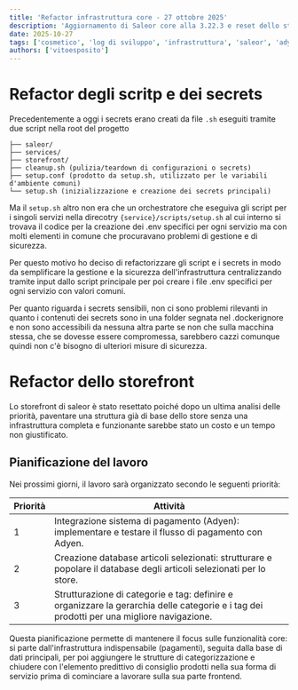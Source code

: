 ```yaml
---
title: 'Refactor infrastruttura core - 27 ottobre 2025'
description: 'Aggiornamento di Saleor core alla 3.22.3 e reset dello storefront per iniziare l&apos;integrazione del sistema di pagamento (Adyen)'
date: 2025-10-27
tags: ['cosmetico', 'log di sviluppo', 'infrastruttura', 'saleor', 'adyen']
authors: ['vitoesposito']
---
```


# Refactor degli scritp e dei secrets

Precedentemente a oggi i secrets erano creati da file ```.sh``` eseguiti tramite due script nella root del progetto

```
├── saleor/
├── services/
├── storefront/
├── cleanup.sh (pulizia/teardown di configurazioni o secrets)
├── setup.conf (prodotto da setup.sh, utilizzato per le variabili d'ambiente comuni)
└── setup.sh (inizializzazione e creazione dei secrets principali)
```

Ma il ```setup.sh``` altro non era che un orchestratore che eseguiva gli script per i singoli servizi nella direcotry ```{service}/scripts/setup.sh``` al cui interno si trovava il codice per la creazione dei .env specifici per ogni servizio ma con molti elementi in comune che procuravano problemi di gestione e di sicurezza.

Per questo motivo ho deciso di refactorizzare gli script e i secrets in modo da semplificare la gestione e la sicurezza dell'infrastruttura centralizzando tramite input dallo script principale per poi creare i file .env specifici per ogni servizio con valori comuni.

Per quanto riguarda i secrets sensibili, non ci sono problemi rilevanti in quanto i contenuti dei secrets sono in una folder segnata nel .dockerignore e non sono accessibili da nessuna altra parte se non che sulla macchina stessa, che se dovesse essere compromessa, sarebbero cazzi comunque quindi non c'è bisogno di ulteriori misure di sicurezza.

# Refactor dello storefront

Lo storefront di saleor è stato resettato poiché dopo un ultima analisi delle priorità, paventare una struttura già di base dello store senza una infrastruttura completa e funzionante sarebbe stato un costo e un tempo non giustificato.

## Pianificazione del lavoro

Nei prossimi giorni, il lavoro sarà organizzato secondo le seguenti priorità:

| Priorità | Attività                                                                                                              |
|----------|----------------------------------------------------------------------------------------------------------------------|
| 1        | Integrazione sistema di pagamento (Adyen): implementare e testare il flusso di pagamento con Adyen.                  |
| 2        | Creazione database articoli selezionati: strutturare e popolare il database degli articoli selezionati per lo store. |
| 3        | Strutturazione di categorie e tag: definire e organizzare la gerarchia delle categorie e i tag dei prodotti per una migliore navigazione. |

Questa pianificazione permette di mantenere il focus sulle funzionalità core: si parte dall'infrastruttura indispensabile (pagamenti), seguita dalla base di dati principali, per poi aggiungere le strutture di categorizzazione e chiudere con l'elemento predittivo di consiglio prodotti nella sua forma di servizio prima di cominciare a lavorare sulla sua parte frontend.